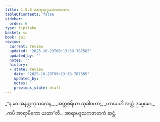 ```yaml
---
title: 1.5.6 အာရာမဒူသကဇာတက
tableOfContents: false
sidebar:
  order: 6
type: tipitaka
basket: su
book: ja1
review:
  current: review
  updated: '2025-10-23T09:13:38.787585'
  updated_by: ''
  notes: ''
  history:
  - state: review
    date: '2025-10-23T09:13:38.787585'
    updated_by: ''
    notes: ''
    previous_state: draft
---
```



<ReviewStatus review={frontmatter.review} showDetails={true} />

<HypothesisAnnotation frontmatter={frontmatter} />

<DynamicBreadcrumb />

<Division number="46" book="ja1" e="ch" v="22" p="11">

<Paragraph number="100" type="verses" book="ja1">
_“န ဝေ အနတ္ထကုသလေန,_  
_အတ္ထစရိယာ သုခါဝဟာ;_  
_ဟာပေတိ အတ္ထံ ဒုမ္မေဓော,_  
_ကပိ အာရာမိကော ယထာ”တိ._  


</Paragraph>
</Division>

<Paragraph number="101" type="center" book="ja1">
အာရာမဒူသကဇာတကံ ဆဋ္ဌံ.
</Paragraph>